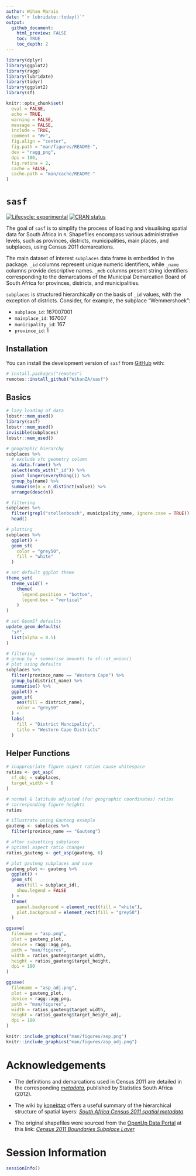 ```yaml
---
author: Wihan Marais
date: "`r lubridate::today()`"
output: 
  github_document:
    html_preview: FALSE
    toc: TRUE
    toc_depth: 2
---
```


<!-- README.md is generated from README.Rmd. Please edit that file -->

```r
library(dplyr)
library(ggplot2)
library(ragg)
library(lubridate)
library(tidyr)
library(ggplot2)
library(sf)

knitr::opts_chunk$set(
  eval = FALSE,
  echo = TRUE,
  warning = FALSE,
  message = FALSE,
  include = TRUE,
  comment = "#>",
  fig.align = "center",
  fig.path = "man/figures/README-",
  dev = "ragg_png",
  dpi = 180,
  fig.retina = 2,
  cache = FALSE,
  cache.path = "man/cache/README-"
)
```

# `sasf`

<!-- badges: start -->
[![Lifecycle: experimental](https://img.shields.io/badge/lifecycle-experimental-orange.svg)](https://lifecycle.r-lib.org/articles/stages.html#experimental)
[![CRAN status](https://www.r-pkg.org/badges/version/sasf)](https://CRAN.R-project.org/package=sasf)
<!-- badges: end -->

The goal of `sasf` is to simplify the process of loading and visualising spatial data for South Africa in `R`.
Shapefiles encompass various administrative levels, such as provinces, districts, municipalities, main places, and subplaces, using Census 2011 demarcations.

The main dataset of interest `subplaces` data frame is embedded in the package. 
`_id` columns represent unique numeric identifiers, while `_name` columns provide descriptive names.
`_mdb` columns present string identifiers corresponding to the demarcations of the Municipal Demarcation Board of South Africa for provinces, districts, and municipalities.

`subplaces` is structured hierarchically on the basis of `_id` values, with the exception of districts.
Consider, for example, the subplace "Wemmershoek":

- `subplace_id`: 167007001
- `mainplace_id`: 167007
- `municipality_id`: 167
- `province_id`: 1

## Installation

<!-- This package requires a working installation of [`sf`](https://github.com/r-spatial/sf#installing). -->

You can install the development version of `sasf` from [GitHub](https://github.com/) with:

``` r
# install.packages("remotes")
remotes::install_github("WihanZA/sasf")
```

## Basics

```r
# lazy loading of data
lobstr::mem_used()
library(sasf)
lobstr::mem_used()
invisible(subplaces)
lobstr::mem_used()

# geographic hierarchy
subplaces %>%
  # exclude sfc geometry column
  as.data.frame() %>%
  select(ends_with("_id")) %>%
  pivot_longer(everything()) %>%
  group_by(name) %>%
  summarise(n = n_distinct(value)) %>%
  arrange(desc(n))

# filtering
subplaces %>%
  filter(grepl("stellenbosch", municipality_name, ignore.case = TRUE)) %>%
  head()

# plotting
subplaces %>%
  ggplot() +
  geom_sf(
    color = "grey50",
    fill = "white"
  )
```

```r
# set default ggplot theme
theme_set(
  theme_void() +
    theme(
      legend.position = "bottom",
      legend.box = "vertical"
    )
)

# set GeomSf defaults
update_geom_defaults(
  "sf",
  list(alpha = 0.5)
)
```

```r
# filtering
# group_by + summarise amounts to sf::st_union()
# plot using defaults
subplaces %>%
  filter(province_name == "Western Cape") %>%
  group_by(district_name) %>%
  summarise() %>%
  ggplot() +
  geom_sf(
    aes(fill = district_name),
    color = "grey50"
  ) +
  labs(
    fill = "District Muncipality",
    title = "Western Cape Districts"
  )
```

## Helper Functions

```r
# inappropriate figure aspect ratios cause whitespace
ratios <- get_asp(
  sf_obj = subplaces,
  target_width = 6
)

# normal & latitude adjusted (for geographic coordinates) ratios
# corresponding figure heights
ratios
```

```r
# illustrate using Gauteng example
gauteng <- subplaces %>%
  filter(province_name == "Gauteng")

# after subsetting subplaces
# optimal aspect ratio changes
ratios_gauteng <- get_asp(gauteng, 6)

# plot gauteng subplaces and save
gauteng_plot <- gauteng %>%
  ggplot() +
  geom_sf(
    aes(fill = subplace_id),
    show.legend = FALSE
  ) +
  theme(
    panel.background = element_rect(fill = "white"),
    plot.background = element_rect(fill = "grey50")
  )

ggsave(
  filename = "asp.png",
  plot = gauteng_plot,
  device = ragg::agg_png,
  path = "man/figures",
  width = ratios_gauteng$target_width,
  height = ratios_gauteng$target_height,
  dpi = 180
)

ggsave(
  filename = "asp_adj.png",
  plot = gauteng_plot,
  device = ragg::agg_png,
  path = "man/figures",
  width = ratios_gauteng$target_width,
  height = ratios_gauteng$target_height_adj,
  dpi = 180
)
```

```r
knitr::include_graphics("man/figures/asp.png")
knitr::include_graphics("man/figures/asp_adj.png")
```


# Acknowledgements

- The definitions and demarcations used in Census 2011 are detailed in the corresponding *[metadata](https://www.statssa.gov.za/census/census_2011/census_products/Census_2011_Metadata.pdf)*, published by Statistics South Africa (2012).

- The wiki by [konektaz](https://github.com/konektaz) offers a useful summary of the hierarchical structure of spatial layers: *[South Africa Census 2011 spatial metadata](https://github.com/konektaz/shape-files/wiki/South-Africa---Census-2011-spatial-metadata)*

- The original shapefiles were sourced from the [OpenUp Data Portal](https://data.openup.org.za/) at this link: *[Census 2011 Boundaries Subplace Layer](https://data.openup.org.za/dataset/census-2011-boundaries-subplace-layer-qapr-gczi/)*

# Session Information

```r
sessionInfo()
```